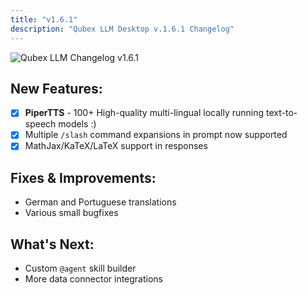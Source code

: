 ```yaml
---
title: "v1.6.1"
description: "Qubex LLM Desktop v.1.6.1 Changelog"
---
```



<Image
  src="/images/product/changelog/header-image.png"
  height={1080}
  width={1920}
  quality={100}
  alt="Qubex LLM Changelog v1.6.1"
/>

## New Features:

- [x] **PiperTTS** - 100+ High-quality multi-lingual locally running text-to-speech models :)
- [x] Multiple `/slash` command expansions in prompt now supported
- [x] MathJax/KaTeX/LaTeX support in responses

## Fixes & Improvements:

- German and Portuguese translations
- Various small bugfixes

## What's Next:

- Custom `@agent` skill builder
- More data connector integrations
